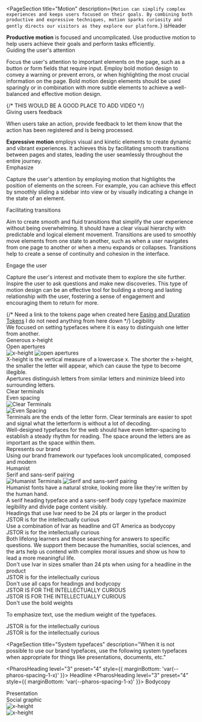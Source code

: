 

<PageSection
  title="Motion"
  description={`Motion can simplify complex experiences and keeps users focused on their goals. By combining both productive and expressive techniques, motion sparks curiosity and gently directs our visitors as they explore our platform.`}
  isHeader
>
  <div
    style={{
      display: 'grid',
      justifyItems: 'center',
    }}
  >
    <div>
      <FontDisplay font="Ivar Headline" title="Ivar" large />
      <FontDisplay font="GT America Standard" title="GT America" large />
    </div>
  </div>
</PageSection>

<PageSection title="Productive Motion">
  <div
    style={{
      width: '75%',
      marginBottom: '3rem',
      color: 'var(--pharos-color-text-20)',
    }}
  >
    <strong>Productive motion</strong> is focused and uncomplicated. Use productive motion to help
    users achieve their goals and perform tasks efficiently.
  </div>
  <PharosHeading level="3" preset="4">
    Guiding the user's attention
  </PharosHeading>
  <p style={{ color: 'var(--pharos-color-text-20)' }}>
    Focus the user's attention to important elements on the page, such as a button or form fields
    that require input. Employ bold motion design to convey a warning or prevent errors, or when
    highlighting the most crucial information on the page. Bold motion design elements should be
    used sparingly or in combination with more subtle elements to achieve a well-balanced and
    effective motion design.
  </p>
  {/* THIS WOULD BE A GOOD PLACE TO ADD VIDEO  */}
  <Grid columns={2} bottom={2}>
    <div>
      <FontDisplay font="Ivar Headline" title="Ivar headline regular" dark />
    </div>
    <div>
      <FontDisplay font="Ivar Headline" title="Ivar headline medium" dark bold />
    </div>
  </Grid>
  <PharosHeading level="3" preset="4">
    Giving users feedback
  </PharosHeading>
  <p style={{ color: 'var(--pharos-color-text-20)' }}>
    When users take an action, provide feedback to let them know that the action has been registered
    and is being processed.
  </p>
  <Grid columns={2}>
    <FontDisplay font="IvarDisplay-Regular" title="Ivar display regular" dark />
    <FontDisplay font="IvarDisplay-Medium" title="Ivar display medium" dark />
  </Grid>
</PageSection>

<PageSection title="Expressive Motion">
  <div
    style={{
      width: '66%',
      marginBottom: '3rem',
      color: 'var(--pharos-color-text-20)',
    }}
  >
    <strong>Expressive motion</strong> employs visual and kinetic elements to create dynamic and
    vibrant experiences. It achieves this by facilitating smooth transitions between pages and
    states, leading the user seamlessly throughout the entire journey.
  </div>
  <PharosHeading level="3" preset="4">
    Emphasize
  </PharosHeading>
  <p style={{ color: 'var(--pharos-color-text-20)' }}>
    Capture the user's attention by employing motion that highlights the position of elements on the
    screen. For example, you can achieve this effect by smoothly sliding a sidebar into view or by
    visually indicating a change in the state of an element.
  </p>
  <Grid columns={2} bottom={2}>
    <FontDisplay font="GT America Standard" title="GT America regular" dark />
    <FontDisplay font="GT America Standard" title="GT America medium" dark bold />
  </Grid>
  <PharosHeading level="3" preset="4">
    Facilitating transitions
  </PharosHeading>
  <p style={{ color: 'var(--pharos-color-text-20)' }}>
    Aim to create smooth and fluid transitions that simplify the user experience without being
    overwhelming. It should have a clear visual hierarchy with predictable and logical element
    movement. Transitions are used to smoothly move elements from one state to another, such as when
    a user navigates from one page to another or when a menu expands or collapses. Transitions help
    to create a sense of continuity and cohesion in the interface.
  </p>
  <Grid columns={2} bottom={2}>
    <FontDisplay font="GT America Standard" title="GT America regular" dark />
    <FontDisplay font="GT America Standard" title="GT America medium" dark bold />
  </Grid>
  <PharosHeading level="3" preset="4">
    Engage the user
  </PharosHeading>
  <p style={{ color: 'var(--pharos-color-text-20)' }}>
    Capture the user's interest and motivate them to explore the site further. Inspire the user to
    ask questions and make new discoveries. This type of motion design can be an effective tool for
    building a strong and lasting relationship with the user, fostering a sense of engagement and
    encouraging them to return for more.
  </p>
  <Grid columns={2} bottom={2}>
    <FontDisplay font="GT America Standard" title="GT America regular" dark />
    <FontDisplay font="GT America Standard" title="GT America medium" dark bold />
  </Grid>
</PageSection>
{/* Need a link to the tokens page when created here <a href="tokens">Easing and Duration Tokens</a> I do not need anything from here down */}
<PageSection title="Principles">
  <PharosHeading level="3" preset="4">
    Legibility
  </PharosHeading>
  <div
    style={{
      marginBottom: 'var(--pharos-spacing-2-x)',
      color: 'var(--pharos-color-text-20)',
    }}
  >
    We focused on setting typefaces where it is easy to distinguish one letter from another.
  </div>
  <Grid columns={2}>
    <div>
      <PharosHeading level="4" preset="1--bold">
        Generous x-height
      </PharosHeading>
    </div>
    <div>
      <PharosHeading level="4" preset="1--bold">
        Open apertures
      </PharosHeading>
    </div>
    <img src={xHeight} alt="x-height" />
    <img src={openApertures} alt="open apertures" />
    <div>
      X-height is the vertical measure of a lowercase x. The shorter the x-height, the smaller the
      letter will appear, which can cause the type to become illegible.
    </div>
    <div>
      Apertures distinguish letters from similar letters and minimize bleed into surrounding
      letters.
    </div>
  </Grid>
  <Grid columns={2}>
    <div>
      <PharosHeading level="4" preset="1--bold">
        Clear terminals
      </PharosHeading>
    </div>
    <div>
      <PharosHeading level="4" preset="1--bold">
        Even spacing
      </PharosHeading>
    </div>
    <div style={{ width: '100%' }}>
      <img src={clearTerminals} alt="Clear Terminals" />
    </div>
    <div style={{ width: '100%' }}>
      <img src={evenSpacing} alt="Even Spacing" />
    </div>
    <div>
      Terminals are the ends of the letter form. Clear terminals are easier to spot and signal what
      the letterform is without a lot of decoding.
    </div>
    <div>
      Well-designed typefaces for the web should have even letter-spacing to establish a steady
      rhythm for reading. The space around the letters are as important as the space within them.
    </div>
  </Grid>
  <PharosHeading level="3" preset="4">
    Represents our brand
  </PharosHeading>
  <div
    style={{
      marginBottom: 'var(--pharos-spacing-2-x)',
      color: 'var(--pharos-color-text-20)',
    }}
  >
    Using our brand framework our typefaces look uncomplicated, composed and modern
  </div>
  <Grid columns={2}>
    <div>
      <PharosHeading level="4" preset="1--bold">
        Humanist
      </PharosHeading>
    </div>
    <div>
      <PharosHeading level="4" preset="1--bold">
        Serif and sans-serif pairing
      </PharosHeading>
    </div>
    <img src={humanistTerminals} alt="Humanist Terminals" />
    <img src={sansSerif} alt="Serif and sans-serif pairing" />
    <div>
      Humanist fonts have a natural stroke, looking more like they're written by the human hand.
    </div>
    <div>
      A serif heading typeface and a sans-serif body copy typeface maximize legibility and divide
      page content visibly.
    </div>
  </Grid>
</PageSection>

<PageSection title="Best Practices">
  <DosAndDonts>
    <div className="best-practice" style={{ marginBottom: '4rem' }}>
      <PharosHeading
        level="3"
        preset="2--bold"
        style={{ marginBottom: 'var(--pharos-spacing-1-x)' }}
      >
        Headings that use Ivar need to be 24 pts or larger in the product
      </PharosHeading>
      <div
        className="sample"
        style={{
          fontSize: 'var(--pharos-type-scale-6)',
          fontFamily: 'Ivar Headline',
          marginBottom: '4rem)',
        }}
      >
        JSTOR is for the intellectually curious
      </div>
    </div>
    <div className="best-practice">
      <PharosHeading
        level="3"
        preset="2--bold"
        style={{ marginBottom: 'var(--pharos-spacing-1-x)' }}
      >
        Use a combination of Ivar as headline and GT America as bodycopy
      </PharosHeading>
      <div
        className="sample"
        style={{
          fontSize: '2.25rem',
          marginBottom: 'var(--pharos-spacing-1-x)',
          fontFamily: 'IvarDisplay-Regular',
        }}
      >
        JSTOR is for the intellectually curious
      </div>
      <div
        style={{
          fontSize: 'var(--pharos-font-size-large)',
          marginBottom: 'var(--pharos-spacing-1-x)',
          lineHeight: 'var(--pharos-line-height-medium)',
        }}
      >
        Both lifelong learners and those searching for answers to specific questions. We support
        them because the humanities, social sciences, and the arts help us contend with complex
        moral issues and show us how to lead a more meaningful life.
      </div>
    </div>
  </DosAndDonts>
  <DosAndDonts Dont>
    <div className="best-practice">
      <PharosHeading
        level="3"
        preset="2--bold"
        style={{ marginBottom: 'var(--pharos-spacing-1-x)' }}
      >
        Don't use Ivar in sizes smaller than 24 pts when using for a headline in the product
      </PharosHeading>
      <div
        className="sample"
        style={{
          fontFamily: 'var(--pharos-font-family-serif)',
          marginBottom: '4rem',
        }}
      >
        JSTOR is for the intellectually curious
      </div>
    </div>
    <div className="best-practice">
      <PharosHeading
        level="3"
        preset="2--bold"
        style={{ marginBottom: 'var(--pharos-spacing-1-x)' }}
      >
        Don't use all caps for headings and bodycopy
      </PharosHeading>
      <div
        className="sample"
        style={{
          fontFamily: 'var(--pharos-font-family-sans-serif)',
          fontSize: '1.5rem',
          lineHeight: '2rem',
        }}
      >
        JSTOR IS FOR THE INTELLECTUALLY CURIOUS
      </div>
      <div
        className="sample"
        style={{
          fontFamily: 'Ivar-Headline',
          fontSize: '1.5rem',
          lineHeight: '2rem',
          marginBottom: '4rem',
        }}
      >
        JSTOR IS FOR THE INTELLECTUALLY CURIOUS
      </div>
    </div>
    <div className="best-practice">
      <PharosHeading level="3" preset="2--bold">
        Don't use the bold weights
      </PharosHeading>
      <p
        style={{
          marginBottom: 'var(--pharos-spacing-2-x)',
          color: 'var(--pharos-color-text-40)',
        }}
      >
        To emphasize text, use the medium weight of the typefaces.
      </p>
      <div
        className="sample"
        style={{
          fontFamily: 'IvarDisplay-Bold',
          fontSize: '1.5rem',
          lineHeight: '2rem',
        }}
      >
        JSTOR is for the intellectually curious
      </div>
      <div
        className="sample"
        style={{
          fontFamily: 'GT-America-Standard-Bold',
          fontSize: '1.5rem',
          lineHeight: '2rem',
        }}
      >
        JSTOR is for the intellectually curious
      </div>
    </div>
  </DosAndDonts>
</PageSection>

<PageSection
  title="System typefaces"
  description="When it is not possible to use our brand typefaces, use the following system typefaces when appropriate for things like presentations, documents, etc."
>
  <PharosHeading level="3" preset="4" style={{ marginBottom: 'var(--pharos-spacing-1-x)' }}>
    Headline
  </PharosHeading>
  <Grid columns={2}>
    <FontDisplay font="Times" title="Times" dark />
  </Grid>
  <PharosHeading level="3" preset="4" style={{ marginBottom: 'var(--pharos-spacing-1-x)' }}>
    Bodycopy
  </PharosHeading>
  <Grid columns={2}>
    <FontDisplay font="Roboto" title="Roboto" dark />
    <FontDisplay font="Arial" title="Arial" dark />
  </Grid>
</PageSection>

<PageSection title="Typography in action" moreTitleSpace>
  <Grid columns={2}>
    <div>Presentation</div>
    <div>Social graphic</div>
    <div style={{ maxWidth: '100%' }}>
      <img src={presentation} alt="x-height" style={{ maxWidth: '100%' }} />
    </div>
    <div style={{ maxWidth: '100%' }}>
      <img src={socialGraphic} alt="x-height" style={{ maxWidth: '100%' }} />
    </div>
  </Grid>
</PageSection>
